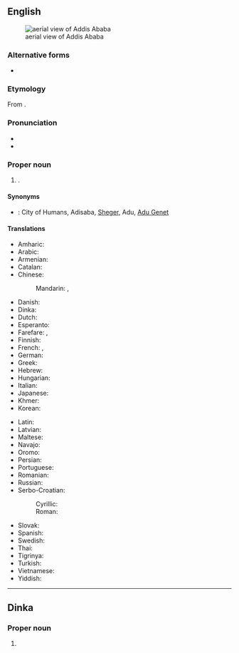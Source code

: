 ==English==
{{wikipedia}}
[[File:Addis Ababa aerial approach 2009-08-27 15-26-13.jpg|thumb|aerial view of Addis Ababa]]

===Alternative forms===
* {{l|en|Addis Abeba}}

===Etymology===
From {{bor|en|am|አዲስ አበባ||new flower}}.

===Pronunciation===
* {{IPA|en|/ˌædɪs ˈæbəbə/}}
* {{audio|en|LL-Q1860 (eng)-Vealhurl-Addis Ababa.wav|Audio (Berkshire, England)}}

===Proper noun===
{{en-proper noun|head=Addis Ababa}}

# {{place|en|capital city|c/Ethiopia}}.

====Synonyms====
* {{qualifier|nicknames}}: City of Humans, Adisaba, [[Sheger]], Adu, [[Adu Genet]]

====Translations====
{{trans-top|capital of Ethiopia}}
* Amharic: {{t|am|አዲስ አበባ|tr=ʾädis ʾäbäba}}
* Arabic: {{t+|ar|أَدِيس أَبَابَا|f}}
* Armenian: {{t+|hy|Ադիս Աբեբա}}
* Catalan: {{t|ca|Addis Abeba}}
* Chinese:
*: Mandarin: {{t+|cmn|亞的斯亞貝巴|sc=Hani}}, {{t+|cmn|亚的斯亚贝巴|tr=Yàdìsīyàbèibā|sc=Hani}}
* Danish: {{t|da|Addis Ababa}}
* Dinka: {{t|din|Addis Ababa}}
* Dutch: {{t+|nl|Addis Abeba|n}}
* Esperanto: {{t|eo|Adisabebo}}
* Farefare: {{t|gur|Adis-ababa}}, {{t|gur|Mõ-pʋʋgɔ-paalɛ}}
* Finnish: {{t+|fi|Addis Abeba}}
* French: {{t+|fr|Addis-Abeba}}, {{t|fr|Addis-Ababa}}
* German: {{t+|de|Addis Abeba}}
* Greek: {{t+|el|Αντίς Αμπέμπα|f}}
* Hebrew: {{t|he|אָדִיס אָבֶּבָּה|tr=adis ababa}}
* Hungarian: {{t+|hu|Addisz-Abeba}}
* Italian: {{t+|it|Addis Abeba}}
* Japanese: {{t+|ja|アジスアベバ|tr=Ajisuabeba}}
* Khmer: {{t+|km|អាឌីសអាបេបា}}
* Korean: {{t|ko|^아디스아바바}}
{{trans-mid}}
* Latin: {{t|la|Neanthopolis|f}}
* Latvian: {{t|lv|Adisabeba}}
* Maltese: {{t|mt|Addis Ababa|f}}
* Navajo: {{t|nv|Ádis Áwewah}}
* Oromo: {{t|om|Finfinnee}}
* Persian: {{t+|fa|آدیس آبابا|tr=âdis âbâbâ}}
* Portuguese: {{t+|pt|Adis Abeba|f}}
* Romanian: {{t|ro|Adis Abeba|f}}
* Russian: {{t+|ru|Адди́с-Абе́ба|f}}
* Serbo-Croatian:
*: Cyrillic: {{t|sh|Адис Абеба|f}}
*: Roman: {{t|sh|Adis Abeba|f}}
* Slovak: {{t+|sk|Addis Abeba|f}}
* Spanish: {{t+|es|Adís Abeba|f}}
* Swedish: {{t+|sv|Addis Abeba}}
* Thai: {{t|th|อาดดิสอาบาบา}}
* Tigrinya: {{t|ti|ኣዲስ ኣበባ}}
* Turkish: {{t|tr|Addis Ababa}}
* Vietnamese: {{t|vi|A-đi A-bê-ba}}
* Yiddish: {{t|yi|אַדיס אַבאַבאַ}}
{{trans-bottom}}

----

==Dinka==

===Proper noun===
{{head|din|proper noun}}

# {{place|din|capital city|c/Ethiopia|t1=Addis Ababa}}